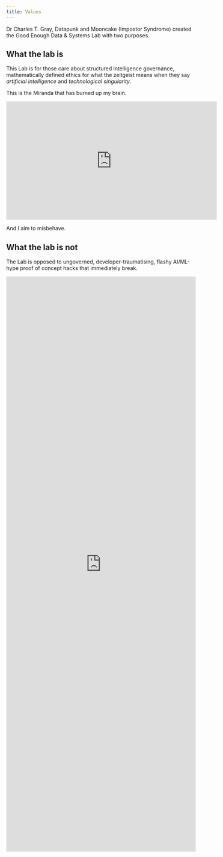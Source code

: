 ```yaml
---
title: Values
---
```



Dr Charles T. Gray,  Datapunk and Mooncake (Impostor Syndrome) created the Good Enough Data & Systems Lab with two purposes.

##  What the lab is

This Lab is for those care about structured intelligence governance, mathematically defined ethics for what the zeitgeist means when they say *artificial intelligence* and *technological singularity*.

This is the Miranda that has burned up my brain. 

<iframe width="560" height="315" src="https://www.youtube.com/embed/1VR3Av9qfZc?si=yfL8jciL-1nfcbC6&amp;controls=0" title="YouTube video player" frameborder="0" allow="accelerometer; autoplay; clipboard-write; encrypted-media; gyroscope; picture-in-picture; web-share" referrerpolicy="strict-origin-when-cross-origin" allowfullscreen></iframe>

And I aim to misbehave.
 
## What the lab is not

The Lab is opposed to ungoverned, developer-traumatising, flashy AI/ML-hype proof of concept hacks that immediately break. 

<iframe src="https://www.linkedin.com/embed/feed/update/urn:li:share:7301116015361298433" height="1530" width="504" frameborder="0" allowfullscreen="" title="Embedded post"></iframe>

